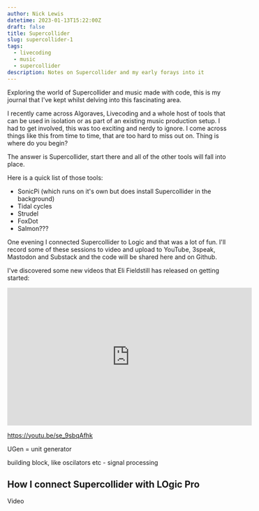 ```yaml
---
author: Nick Lewis
datetime: 2023-01-13T15:22:00Z
draft: false
title: Supercollider
slug: supercollider-1
tags:
  - livecoding
  - music
  - supercollider
description: Notes on Supercollider and my early forays into it
---
```


Exploring the world of Supercollider and music made with code, this is my journal that I've kept whilst delving into this fascinating area.

I recently came across Algoraves, Livecoding and a whole host of tools that can be used in isolation or as part of an existing music production setup. I had to get involved, this was too exciting and nerdy to ignore. I come across things
like this from time to time, that are too hard to miss out on. Thing is where do you begin?

The answer is Supercollider, start there and all of the other tools will fall into place.

Here is a quick list of those tools:

- SonicPi (which runs on it's own but does install Supercollider in the background)
- Tidal cycles
- Strudel
- FoxDot
- Salmon???

One evening I connected Supercollider to Logic and that was a lot of fun. I'll record some of these sessions to video and upload to YouTube, 3speak, Mastodon and Substack and the code will be shared here and on Github.

I've discovered some new videos that Eli Fieldstill has released on getting started:

<iframe
  width="560"
  height="315"
  src="https://www.youtube.com/embed/se_9sbqAfhk"
  title="YouTube video player"
  frameborder="0"
  allow="accelerometer; autoplay; clipboard-write; encrypted-media; gyroscope; picture-in-picture; web-share"
  allowfullscreen
></iframe>

https://youtu.be/se_9sbqAfhk

UGen = unit generator

building block, like oscilators etc - signal processing

## How I connect Supercollider with LOgic Pro

Video

